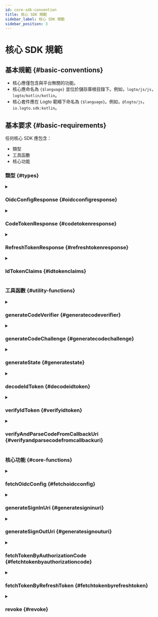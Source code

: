 ```yaml
---
id: core-sdk-convention
title: 核心 SDK 規範
sidebar_label: 核心 SDK 規範
sidebar_position: 3
---
```


# 核心 SDK 規範

## 基本規範 \{#basic-conventions}

- 核心應僅包含與平台無關的功能。
- 核心應命名為 `{$language}` 並位於儲存庫根目錄下。例如，`logto/js/js`，`logto/kotlin/kotlin`。
- 核心套件應在 Logto 範疇下命名為 `{$language}`。例如，`@logto/js`，`io.logto.sdk:kotlin`。

## 基本要求 \{#basic-requirements}

任何核心 SDK 應包含：

- 類型
- 工具函數
- 核心功能

### 類型 \{#types}

<details>
  <summary>

### OidcConfigResponse \{#oidcconfigresponse}

</summary>

身分提供者的配置，可透過 `/oidc/.well-known/openid-configuration` API 獲取。

**屬性**

| 名稱                  | 類型     |
| --------------------- | -------- |
| authorizationEndpoint | `string` |
| tokenEndpoint         | `string` |
| endSessionEndpoint    | `string` |
| revocationEndpoint    | `string` |
| jwksUri               | `string` |
| issuer                | `string` |

</details>

<details>
  <summary>

### CodeTokenResponse \{#codetokenresponse}

</summary>

`/oidc/token`（透過授權碼）的回應資料。

**屬性**

| 名稱         | 類型     | 必需 |
| ------------ | -------- | ---- |
| accessToken  | `string` | ✅   |
| refreshToken | `string` |      |
| idToken      | `string` | ✅   |
| scope        | `string` | ✅   |
| expiresIn    | `number` | ✅   |

</details>

<details>
  <summary>

### RefreshTokenResponse \{#refreshtokenresponse}

</summary>

`/oidc/token`（透過重新整理權杖）在使用重新整理權杖時的回應資料。

**屬性**

| 名稱         | 類型     | 必需 |
| ------------ | -------- | ---- |
| accessToken  | `string` | ✅   |
| refreshToken | `string` | ✅   |
| idToken      | `string` |      |
| scope        | `string` | ✅   |
| expiresIn    | `number` | ✅   |

</details>

<details>
  <summary>

### IdTokenClaims \{#idtokenclaims}

</summary>

ID 權杖所攜帶的宣告。

**屬性**

| 名稱     | 類型     | 必需 |
| -------- | -------- | ---- |
| sub      | `string` | ✅   |
| aud      | `string` | ✅   |
| exp      | `number` | ✅   |
| iat      | `number` | ✅   |
| iss      | `string` | ✅   |
| atHash   | `string` |      |
| username | `string` |      |
| name     | `string` |      |
| avatar   | `string` |      |

</details>

### 工具函數 \{#utility-functions}

<details>
  <summary>

### generateCodeVerifier \{#generatecodeverifier}

</summary>

生成一個 code verifier。  
code verifier 的長度固定為 64。  
返回值必須加密為 URL 安全的 base64 格式字串。

**參考**

- [PKCE](https://oauth.net/2/pkce/)

**參數**

無。

**返回類型**

`string`

</details>

<details id="generatecodeverifier">
  <summary>

### generateCodeChallenge \{#generatecodechallenge}

</summary>

基於 code verifier 生成一個 code challenge。  
此方法加密 code verifier 並以 URL 安全的 Base64 格式返回結果。  
我們在 Logto V1 中將加密算法固定為 `SHA-256`。

**參考**

- [PKCE](https://oauth.net/2/pkce/)

**參數**

| 名稱         | 類型     | 備註                         |
| ------------ | -------- | ---------------------------- |
| codeVerifier | `string` | 由 generateCodeVerifier 生成 |

**返回類型**

`string`

</details>

<details>
  <summary>

### generateState \{#generatestate}

</summary>

"State" 用於防止 CSRF 攻擊。  
"State" 的長度固定為 64。  
返回的字串必須加密為 URL 安全的 base64 格式字串。

**參考**

- [CSRF](https://datatracker.ietf.org/doc/html/rfc6749#section-10.12)

**參數**

無。

**返回類型**

`string`

</details>

<details>
  <summary>

### decodeIdToken \{#decodeidtoken}

</summary>

解碼一個 ID 權杖而不進行密鑰驗證。  
返回一個 `IdTokenClaims`，其中包含權杖在 payload 部分的所有宣告。

**參數**

| 名稱  | 類型     |
| ----- | -------- |
| token | `string` |

**返回類型**

`IdTokenClaims`

**拋出**

- `token` 不是有效的 JWT。

</details>

<details>
  <summary>

### verifyIdToken \{#verifyidtoken}

</summary>

驗證一個 ID 權杖是否合法。

**驗證簽名密鑰**

OIDC 支援 JSON Web Key Set。  
此函數接受來自第三方庫（jose）的 `JsonWebKeySet` 物件進行驗證。

```json
// JsonWebKeySet 範例
{
  "keys": [
    {
      "kty": "RSA",
      "use": "sig",
      "kid": "xxxx",
      "e": "xxxx",
      "n": "xxxx"
    }
  ]
}
```

**驗證宣告**

- 驗證 ID 權杖中的 `iss` 是否與此權杖的簽發者匹配。
- 驗證 `aud`（受眾）宣告是否等於客戶端 ID。
- 驗證當前時間是否在過期時間之前。
- 驗證簽發時間 (`iat`) 與當前時間的差異不超過 +/- 1 分鐘。

**參考**

- [OpenID connect core - ID Token Validation](https://openid.net/specs/openid-connect-core-1_0.html#IDTokenValidation)

**參數**

| 名稱     | 類型            |
| -------- | --------------- |
| idToken  | `string`        |
| clientId | `string`        |
| issuer   | `string`        |
| jwks     | `JsonWebKeySet` |

**返回類型**

`void`

**拋出**

- 驗證簽名密鑰失敗
- 驗證宣告失敗

</details>

<details>
  <summary>

### verifyAndParseCodeFromCallbackUri \{#verifyandparsecodefromcallbackuri}

</summary>

驗證登入 callbackUri 是否合法並返回從 callbackUri 提取的 `code`。

**驗證 Callback URI**

- 驗證 `callbackUri` 應以 `redirectUri` 開頭
- 驗證 `callbackUri` 中沒有 `error`（參考 [Error Response](https://datatracker.ietf.org/doc/html/rfc6749#section-4.1.2.1) 在 redirect URI 中）。
- 驗證 `callbackUri` 包含 `state`，應等於你在 `generateSignInUri` 中指定的 `state` 值。
- 驗證 `callbackUri` 包含參數值 `code`，你將在請求 `/oidc/token`（透過重新整理權杖）時使用。

**參數**

| 名稱        | 類型     |
| ----------- | -------- |
| callbackUri | `string` |
| redirectUri | `string` |
| state       | `string` |

**返回類型**

`string`

**拋出**

- 驗證失敗

</details>

### 核心功能 \{#core-functions}

<details>
  <summary>

### fetchOidcConfig \{#fetchoidcconfig}

</summary>

透過請求 `/oidc/.well-known/openid-configuration` 返回 `OidcConfigResponse`。

**參數**

| 名稱     | 類型     | 備註          |
| -------- | -------- | ------------- |
| endpoint | `string` | OIDC 服務端點 |

**返回類型**

`OidcConfigResponse`

**拋出**

- 獲取失敗

</details>

<details>
  <summary>

### generateSignInUri \{#generatesigninuri}

</summary>

**參數**

| 名稱                  | 類型       | 必需 | 備註                             |
| --------------------- | ---------- | ---- | -------------------------------- |
| authorizationEndpoint | `string`   | ✅   |                                  |
| clientId              | `string`   | ✅   |                                  |
| redirectUri           | `string`   | ✅   |                                  |
| codeChallenge         | `string`   | ✅   |                                  |
| state                 | `string`   | ✅   |                                  |
| scopes                | `string[]` |      | 實現可能根據語言規範而有所不同。 |
| resources             | `string[]` |      | 實現可能根據語言規範而有所不同。 |
| prompt                | `string`   |      | 預設值：`consent`。              |

URL 將基於 `authorizationEndpoint` 生成，並包含以下查詢參數：

**登入 URL 查詢參數**

| 查詢鍵                | 必需 | 備註                                                                                |
| --------------------- | ---- | ----------------------------------------------------------------------------------- |
| client_id             | ✅   |                                                                                     |
| redirect_uri          | ✅   |                                                                                     |
| code_challenge        | ✅   |                                                                                     |
| code_challenge_method | ✅   | 固定為 S256。                                                                       |
| state                 | ✅   |                                                                                     |
| scope                 | ✅   | scope 始終包含 openid 和 offline_access，即使輸入的 scope 提供了空或空的 scope 值。 |
| resource              |      | 我們可以多次將資源添加到 uri，後端將它們轉換為列表。例如 `resource=a&resource=b`    |
| response_type         | ✅   | 固定為 code。                                                                       |
| prompt                | ✅   |                                                                                     |

**返回類型**

`string`

</details>

<details>
  <summary>

### generateSignOutUri \{#generatesignouturi}

</summary>

**參數**

| 名稱                  | 類型     | 必需 |
| --------------------- | -------- | ---- |
| endSessionEndpoint    | `string` | ✅   |
| idToken               | `string` | ✅   |
| postLogoutRedirectUri | `string` |      |

URL 將基於 `endSessionEndpoint` 生成，並包含以下查詢參數：

**登出 URL 查詢參數**

| 查詢鍵                   | 必需 | 備註                                |
| ------------------------ | ---- | ----------------------------------- |
| id_token_hint            | ✅   | 輸入的 `idToken` 參數               |
| post_logout_redirect_uri |      | 輸入的 `postLogoutRedirectUri` 參數 |

**返回類型**

`string`

</details>

<details>
  <summary>

### fetchTokenByAuthorizationCode \{#fetchtokenbyauthorizationcode}

</summary>

透過請求 `/oidc/token`（透過授權碼）獲取權杖 (`CodeTokenResponse`)。

**參數**

| 名稱          | 類型     | 必需 |
| ------------- | -------- | ---- |
| tokenEndpoint | `string` | ✅   |
| code          | `string` | ✅   |
| codeVerifier  | `string` | ✅   |
| clientId      | `string` | ✅   |
| redirectUri   | `string` | ✅   |
| resource      | `string` |      |

**HTTP 請求**

- 端點：`/oidc/token`
- 方法：`POST`
- Content-Type：`application/x-www-form-urlencoded`
- 載荷：

| 查詢鍵        | 類型                           | 必需 |
| ------------- | ------------------------------ | ---- |
| grant_type    | `string: 'authorization_code'` | ✅   |
| code          | `string`                       | ✅   |
| code_verifier | `string`                       | ✅   |
| client_id     | `string`                       | ✅   |
| redirect_uri  | `string`                       | ✅   |
| resource      | `string`                       |      |

**返回類型**

`CodeTokenResponse`

**拋出**

- 獲取失敗

</details>

<details>
  <summary>

### fetchTokenByRefreshToken \{#fetchtokenbyrefreshtoken}

</summary>

透過 `/oidc/token`（透過重新整理權杖）獲取權杖 (`RefreshTokenTokenResponse`)。

**參數**

| 名稱          | 類型       | 必需 |
| ------------- | ---------- | ---- |
| tokenEndpoint | `string`   | ✅   |
| clientId      | `string`   | ✅   |
| refreshToken  | `string`   | ✅   |
| resource      | `string`   |      |
| scopes        | `string[]` |      |

**HTTP 請求**

- 端點：`/oidc/token`
- 方法：`POST`
- Content-Type：`application/x-www-form-urlencoded`
- 載荷：

| 查詢鍵        | 類型                      | 必需 | 備註                                              |
| ------------- | ------------------------- | ---- | ------------------------------------------------- |
| grant_type    | `string: 'refresh_token'` | ✅   |                                                   |
| refresh_token | `string`                  | ✅   |                                                   |
| client_id     | `string`                  | ✅   |                                                   |
| resource      | `string`                  |      |                                                   |
| scope         | `string`                  |      | 我們將 `scopes` 值用空格連接來構建此 `scope` 字串 |

**返回類型**

`RefreshTokenTokenResponse`

**拋出**

- 獲取失敗

</details>

<details>
  <summary>

### revoke \{#revoke}

</summary>

請求 `/oidc/token/revocation` API 通知授權伺服器先前獲得的重新整理或存取權杖不再需要。

**參數**

| 名稱               | 類型     | 備註         |
| ------------------ | -------- | ------------ |
| revocationEndpoint | `string` |              |
| clientId           | `string` |              |
| token              | `string` | 要撤銷的權杖 |

**HTTP 請求**

- 端點：`/oidc/token/revocation`
- 方法：`POST`
- Content-Type：`application/x-www-form-urlencoded`
- 載荷：

| 查詢鍵    | 類型     |
| --------- | -------- |
| client_id | `string` |
| token     | `string` |

**返回類型**

`void`

**拋出**

- 撤銷失敗

</details>
